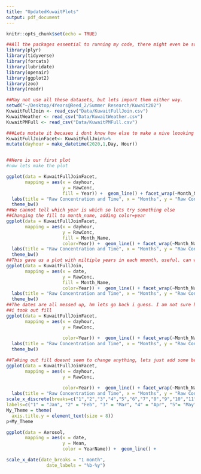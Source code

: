 ```yaml
---
title: "UpdatedKuwaitPlots"
output: pdf_document
---
```


```r
knitr::opts_chunk$set(echo = TRUE)
```

```r
##All the packages essential to running my code, there might even be some that I never use, but most of them are needed and they are here:
library(plyr)
library(tidyverse)
library(forcats)
library(lubridate)
library(openair)
library(ggplot2)
library(zoo)
library(readr)
```



```r
##May not use all these datasets, but lets import them either way. 
setwd("~/Desktop/4Years@Reed_2/Summer Research/Kuwait202")
KuwaitFullJoin <- read_csv("Data/KuwaitFullJoin.csv")
KuwaitWeather <- read_csv("Data/KuwaitWeather.csv")
KuwaitPMFull <- read_csv("Data/KuwaitPMFull.csv")
```



```r

###Lets mutate it becaseu i dont know how else to make a nive loooking facetted plot.
KuwaitFullJoinFacet<- KuwaitFullJoin%>%
mutate(dayhour = make_datetime(2020,1,Day, Hour))


##Here is our first plot
#now lets make the plot

ggplot(data = KuwaitFullJoinFacet, 
       mapping = aes(x = dayhour,
                     y = RawConc,
                     fill = Year)) +  geom_line() + facet_wrap(~Month_Name)+
  labs(title = "Raw Concentration and Time", x = "Months", y = "Raw Concentration (UG/M3)" ) +
  theme_bw()
##We cannot tell which year is which so lets try something else
##Changing the fill to month_name, adding color=year
ggplot(data = KuwaitFullJoinFacet, 
       mapping = aes(x = dayhour,
                     y = RawConc,
                     fill = Month_Name, 
                     color=Year)) +  geom_line() + facet_wrap(~Month_Name)+
  labs(title = "Raw Concentration and Time", x = "Months", y = "Raw Concentration (UG/M3)" ) +
  theme_bw()
##This gave us a plot with miltiple years in each mmonth, useful. can we try that with the old dataset?
ggplot(data = KuwaitFullJoin, 
       mapping = aes(x = date,
                     y = RawConc,
                     fill = Month_Name, 
                     color=Year)) +  geom_line() + facet_wrap(~Month_Name)+
  labs(title = "Raw Concentration and Time", x = "Months", y = "Raw Concentration (UG/M3)" ) +
  theme_bw()
##The dates are all messed up, hm lets go back i guess. I am not sure how to fix that.
##i took out fill
ggplot(data = KuwaitFullJoinFacet, 
       mapping = aes(x = dayhour,
                     y = RawConc,
                      
                     color=Year)) +  geom_line() + facet_wrap(~Month_Name)+
  labs(title = "Raw Concentration and Time", x = "Months", y = "Raw Concentration (UG/M3)" ) +
  theme_bw()

##Taking out fill doesnt seem to change anything, lets just add some better colors and make the bottom better. 
ggplot(data = KuwaitFullJoinFacet, 
       mapping = aes(x = dayhour,
                     y = RawConc,
                      
                     color=Year)) +  geom_line() + facet_wrap(~Month_Name)+
  labs(title = "Raw Concentration and Time", x = "Months", y = "Raw Concentration (UG/M3)" ) +
scale_x_discrete(breaks=c("1","2","3","4","5","6","7","8","9","10","11","12"),
labels=c("1" = "Jan", "2" = "Feb", "3" = "Mar", "4" = "Apr", "5"= "May", "6" = "Jun", "7"= "Jul", "8"="Aug", "9" = "Sep", "10"= "Oct", "11"= "Nov", "12"= "Dec"))
My_Theme = theme(
  axis.title.y = element_text(size = 8))
p+My_Theme

ggplot(data = Aerosol,
       mapping = aes(x = date,
                     y = Mean, 
                     color = YearName)) +  geom_line() +

scale_x_date(date_breaks = "1 month",
               date_labels = "%b-%y")
```


















